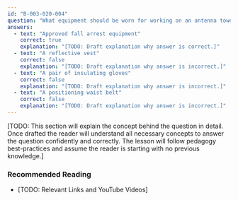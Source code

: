 ```yaml
---
id: "B-003-020-004"
question: "What equipment should be worn for working on an antenna tower?"
answers:
  - text: "Approved fall arrest equipment"
    correct: true
    explanation: "[TODO: Draft explanation why answer is correct.]"
  - text: "A reflective vest"
    correct: false
    explanation: "[TODO: Draft explanation why answer is incorrect.]"
  - text: "A pair of insulating gloves"
    correct: false
    explanation: "[TODO: Draft explanation why answer is incorrect.]"
  - text: "A positioning waist belt"
    correct: false
    explanation: "[TODO: Draft explanation why answer is incorrect.]"
---
```


[TODO: This section will explain the concept behind the question in detail. Once drafted the reader will understand all necessary concepts to answer the question confidently and correctly. The lesson will follow pedagogy best-practices and assume the reader is starting with no previous knowledge.]

### Recommended Reading

- [TODO: Relevant Links and YouTube Videos]
